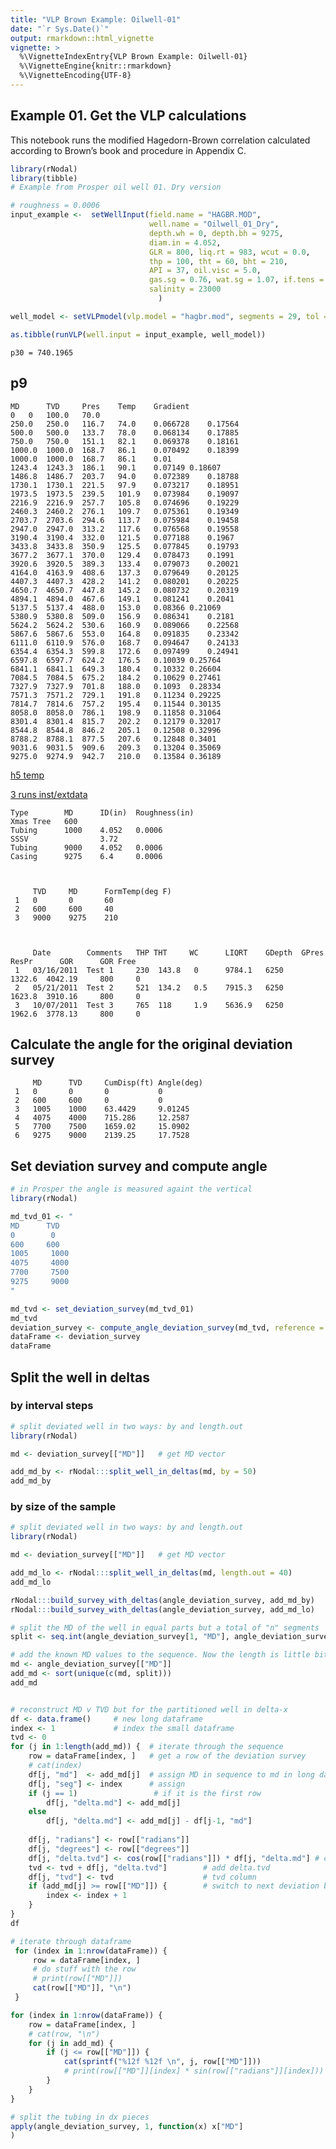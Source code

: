 ```yaml
---
title: "VLP Brown Example: Oilwell-01"
date: "`r Sys.Date()`"
output: rmarkdown::html_vignette
vignette: >
  %\VignetteIndexEntry{VLP Brown Example: Oilwell-01}
  %\VignetteEngine{knitr::rmarkdown}
  %\VignetteEncoding{UTF-8}
---
```


## Example 01. Get the VLP calculations
This notebook runs the modified Hagedorn-Brown correlation calculated according
to Brown's book and procedure in Appendix C. 

```r
library(rNodal)
library(tibble)
# Example from Prosper oil well 01. Dry version

# roughness = 0.0006
input_example <-  setWellInput(field.name = "HAGBR.MOD", 
                               well.name = "Oilwell_01_Dry", 
                               depth.wh = 0, depth.bh = 9275, 
                               diam.in = 4.052, 
                               GLR = 800, liq.rt = 983, wcut = 0.0, 
                               thp = 100, tht = 60, bht = 210, 
                               API = 37, oil.visc = 5.0, 
                               gas.sg = 0.76, wat.sg = 1.07, if.tens = 30, 
                               salinity = 23000
                                 )

well_model <- setVLPmodel(vlp.model = "hagbr.mod", segments = 29, tol = 0.00001)

as.tibble(runVLP(well.input = input_example, well_model))
```

    p30 = 740.1965


## p9
    MD      TVD     Pres    Temp    Gradient
    0	0	100.0	70.0		
    250.0	250.0	116.7	74.0	0.066728	0.17564
    500.0	500.0	133.7	78.0	0.068134	0.17885
    750.0	750.0	151.1	82.1	0.069378	0.18161
    1000.0	1000.0	168.7	86.1	0.070492	0.18399
    1000.0	1000.0	168.7	86.1	0.01	
    1243.4	1243.3	186.1	90.1	0.07149	0.18607
    1486.8	1486.7	203.7	94.0	0.072389	0.18788
    1730.1	1730.1	221.5	97.9	0.073217	0.18951
    1973.5	1973.5	239.5	101.9	0.073984	0.19097
    2216.9	2216.9	257.7	105.8	0.074696	0.19229
    2460.3	2460.2	276.1	109.7	0.075361	0.19349
    2703.7	2703.6	294.6	113.7	0.075984	0.19458
    2947.0	2947.0	313.2	117.6	0.076568	0.19558
    3190.4	3190.4	332.0	121.5	0.077188	0.1967
    3433.8	3433.8	350.9	125.5	0.077845	0.19793
    3677.2	3677.1	370.0	129.4	0.078473	0.1991
    3920.6	3920.5	389.3	133.4	0.079073	0.20021
    4164.0	4163.9	408.6	137.3	0.079649	0.20125
    4407.3	4407.3	428.2	141.2	0.080201	0.20225
    4650.7	4650.7	447.8	145.2	0.080732	0.20319
    4894.1	4894.0	467.6	149.1	0.081241	0.2041
    5137.5	5137.4	488.0	153.0	0.08366	0.21069
    5380.9	5380.8	509.0	156.9	0.086341	0.2181
    5624.2	5624.2	530.6	160.9	0.089066	0.22568
    5867.6	5867.6	553.0	164.8	0.091835	0.23342
    6111.0	6110.9	576.0	168.7	0.094647	0.24133
    6354.4	6354.3	599.8	172.6	0.097499	0.24941
    6597.8	6597.7	624.2	176.5	0.10039	0.25764
    6841.1	6841.1	649.3	180.4	0.10332	0.26604
    7084.5	7084.5	675.2	184.2	0.10629	0.27461
    7327.9	7327.9	701.8	188.0	0.1093	0.28334
    7571.3	7571.2	729.1	191.8	0.11234	0.29225
    7814.7	7814.6	757.2	195.4	0.11544	0.30135
    8058.0	8058.0	786.1	198.9	0.11858	0.31064
    8301.4	8301.4	815.7	202.2	0.12179	0.32017
    8544.8	8544.8	846.2	205.1	0.12508	0.32996
    8788.2	8788.1	877.5	207.6	0.12848	0.3401
    9031.6	9031.5	909.6	209.3	0.13204	0.35069
    9275.0	9274.9	942.7	210.0	0.13584	0.36189


[h5 temp](C:\Users\msfz751\AppData\Local\Temp\RtmpEbxvPR\file40c0446c2f7.h5)

[3 runs inst/extdata](I:\src\rNodal\inst\extdata\brown_20170709.h5)

     

    Type        MD      ID(in)  Roughness(in) 
	Xmas Tree	600							
	Tubing	    1000	4.052	0.0006					    
	SSSV		        3.72						        
	Tubing	    9000	4.052	0.0006					    
	Casing	    9275	6.4	    0.0006
	

	
   	     TVD     MD      FormTemp(deg F)
     1	 0	     0	     60	
     2	 600	 600	 40	
     3	 9000	 9275	 210	
	
	
	
         Date        Comments   THP THT     WC      LIQRT    GDepth  GPres   ResPr      GOR	     GOR Free
     1	 03/16/2011	 Test 1	    230	 143.8	 0      9784.1	 6250	 1322.6	 4042.19	 800	 0	
     2	 05/21/2011	 Test 2	    521	 134.2	 0.5    7915.3	 6250	 1623.8	 3910.16	 800	 0	
     3	 10/07/2011	 Test 3	    765	 118	 1.9	5636.9	 6250	 1962.6	 3778.13	 800	 0	


## Calculate the angle for the original deviation survey

   	     MD      TVD     CumDisp(ft) Angle(deg)
     1	 0	     0	     0	         0	
     2	 600	 600	 0	         0	
     3	 1005	 1000	 63.4429	 9.01245	
     4	 4075	 4000	 715.286	 12.2587	
     5	 7700	 7500	 1659.02	 15.0902	
     6	 9275	 9000	 2139.25	 17.7528


## Set deviation survey and compute angle

```r
# in Prosper the angle is measured againt the vertical
library(rNodal)

md_tvd_01 <- "
MD      TVD 
0	     0	 
600	    600
1005	 1000
4075	 4000
7700	 7500
9275	 9000
"

md_tvd <- set_deviation_survey(md_tvd_01)
md_tvd
deviation_survey <- compute_angle_deviation_survey(md_tvd, reference = "vertical")
dataFrame <- deviation_survey
dataFrame
```


## Split the well in deltas

### by interval steps

```r
# split deviated well in two ways: by and length.out
library(rNodal)

md <- deviation_survey[["MD"]]   # get MD vector

add_md_by <- rNodal:::split_well_in_deltas(md, by = 50)
add_md_by
```

### by size of the sample

```r
# split deviated well in two ways: by and length.out
library(rNodal)

md <- deviation_survey[["MD"]]   # get MD vector

add_md_lo <- rNodal:::split_well_in_deltas(md, length.out = 40)
add_md_lo

```

```r

rNodal:::build_survey_with_deltas(angle_deviation_survey, add_md_by)
rNodal:::build_survey_with_deltas(angle_deviation_survey, add_md_lo)
```


```r
# split the MD of the well in equal parts but a total of "n" segments
split <- seq.int(angle_deviation_survey[1, "MD"], angle_deviation_survey[nrow(angle_deviation_survey), "MD"], length.out = 100)

# add the known MD values to the sequence. Now the length is little bit longer
md <- angle_deviation_survey[["MD"]]
add_md <- sort(unique(c(md, split)))
add_md


# reconstruct MD v TVD but for the partitioned well in delta-x
df <- data.frame()     # new long dataframe
index <- 1             # index the small dataframe
tvd <- 0 
for (j in 1:length(add_md)) {  # iterate through the sequence
    row = dataFrame[index, ]   # get a row of the deviation survey
    # cat(index)
    df[j, "md"]  <- add_md[j]  # assign MD in sequence to md in long dataframe
    df[j, "seg"] <- index      # assign 
    if (j == 1)                 # if it is the first row
        df[j, "delta.md"] <- add_md[j]
    else
        df[j, "delta.md"] <- add_md[j] - df[j-1, "md"]
    
    df[j, "radians"] <- row[["radians"]]
    df[j, "degrees"] <- row[["degrees"]]
    df[j, "delta.tvd"] <- cos(row[["radians"]]) * df[j, "delta.md"] # calculate delta TVD
    tvd <- tvd + df[j, "delta.tvd"]        # add delta.tvd
    df[j, "tvd"] <- tvd                    # tvd column
    if (add_md[j] >= row[["MD"]]) {        # switch to next deviation branch
        index <- index + 1
    }
}
df
```



```r
# iterate through dataframe
 for (index in 1:nrow(dataFrame)) { 
     row = dataFrame[index, ] 
     # do stuff with the row 
     # print(row[["MD"]])
     cat(row[["MD"]], "\n")
 } 
```

```r
for (index in 1:nrow(dataFrame)) { 
    row = dataFrame[index, ] 
    # cat(row, "\n")
    for (j in add_md) {
        if (j <= row[["MD"]]) {
            cat(sprintf("%12f %12f \n", j, row[["MD"]]))
            # print(row[["MD"]][index] * sin(row[["radians"]][index]))
        }
    }
}
```



```r
# split the tubing in dx pieces
apply(angle_deviation_survey, 1, function(x) x["MD"] 
)
```






